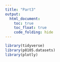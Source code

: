 ```yaml
---
title: "Part3"
output: 
  html_document:
    toc: true
    toc_float: true
    code_folding: hide
---
```


```r
library(tidyverse)
library(p8105.datasets)
library(plotly)
```


